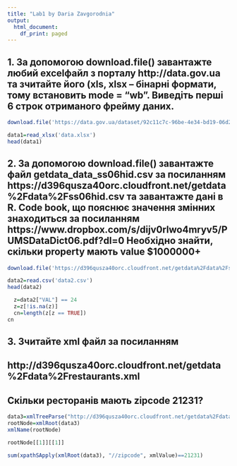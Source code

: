 ```yaml
---
title: "Lab1 by Daria Zavgorodnia"
output:
  html_document:
    df_print: paged
---
```



## 1. За допомогою download.file() завантажте любий excelфайл з порталу http://data.gov.ua та зчитайте його (xls, xlsx – бінарні формати, тому встановить mode = “wb”. Виведіть перші 6 строк отриманого фрейму даних.
```r
download.file('https://data.gov.ua/dataset/92c11c7c-96be-4e34-bd19-06d289b00b0a/resource/87b0b9d1-1474-483a-aab1-9295dcfb09ac/download/reg_2021-10-29_d.xlsx', destfile = "./data.xlsx",mode = "wb")
```

```r
data1=read_xlsx('data.xlsx')
head(data1)
```

## 2. За допомогою download.file() завантажте файл getdata_data_ss06hid.csv за посиланням https://d396qusza40orc.cloudfront.net/getdata%2Fdata%2Fss06hid.csv та завантажте дані в R. Code book, що пояснює значення змінних знаходиться за посиланням https://www.dropbox.com/s/dijv0rlwo4mryv5/PUMSDataDict06.pdf?dl=0 Необхідно знайти, скільки property мають value $1000000+

```r
download.file('https://d396qusza40orc.cloudfront.net/getdata%2Fdata%2Fss06hid.csv', destfile = "./data2.csv")
```
```r
data2=read.csv('data2.csv')
head(data2)
```
```r
  z=data2["VAL"] == 24
  z=z[!is.na(z)]
  cn=length(z[z == TRUE])
cn
```

## 3. Зчитайте xml файл за посиланням
## http://d396qusza40orc.cloudfront.net/getdata%2Fdata%2Frestaurants.xml
## Скільки ресторанів мають zipcode 21231?
```r
data3=xmlTreeParse("http://d396qusza40orc.cloudfront.net/getdata%2Fdata%2Frestaurants.xml", useInternal=TRUE)
rootNode=xmlRoot(data3)
xmlName(rootNode)
```

```r
rootNode[[1]][[1]]
```

```r
sum(xpathSApply(xmlRoot(data3), "//zipcode", xmlValue)==21231)
```


